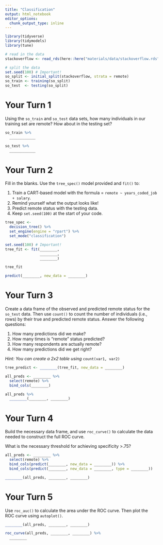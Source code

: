 ```yaml
---
title: "Classification"
output: html_notebook
editor_options: 
  chunk_output_type: inline
---
```


```r
library(tidyverse)
library(tidymodels)
library(tune)

# read in the data
stackoverflow <- read_rds(here::here("materials/data/stackoverflow.rds"))

# split the data
set.seed(100) # Important!
so_split <- initial_split(stackoverflow, strata = remote)
so_train <- training(so_split)
so_test  <- testing(so_split)
```


# Your Turn 1

Using the `so_train` and `so_test` data sets, how many individuals in our training set are remote? How about in the testing set?

```r
so_train %>% 
  ____________

so_test %>% 
  ____________
```


# Your Turn 2

Fill in the blanks. Use the `tree_spec()` model provided and `fit()` to: 

1. Train a CART-based model with the formula = `remote ~ years_coded_job + salary`.
2. Remind yourself what the output looks like!
3. Predict remote status with the testing data.
4. Keep `set.seed(100)` at the start of your code.

```r
tree_spec <- 
  decision_tree() %>%          
  set_engine(engine = "rpart") %>% 
  set_mode("classification")

set.seed(100) # Important!
tree_fit <- fit(________, 
                ________, 
                ________)

tree_fit

predict(________, new_data = ________)
```


# Your Turn 3

Create a data frame of the observed and predicted remote status for the `so_test` data. Then use `count()` to count the number of individuals (i.e., rows) by their true and predicted remote status. Answer the following questions:

1. How many predictions did we make?
2. How many times is "remote" status predicted?
3. How many respondents are actually remote?
4. How many predictions did we get right?

*Hint: You can create a 2x2 table using* `count(var1, var2)`

```r
tree_predict <- ________(tree_fit, new_data = ________)

all_preds <- ________ %>%
  select(remote) %>%
  bind_cols(________)

all_preds %>%
  ________(________, ________)
```


# Your Turn 4

Build the necessary data frame, and use `roc_curve()` to calculate the data needed to construct the full ROC curve.

What is the necessary threshold for achieving specificity >.75?

```r
all_preds <- ________ %>%
  select(remote) %>%
  bind_cols(predict(________, new_data = ________)) %>%
  bind_cols(predict(________, new_data = ________, type = ________))

________(all_preds, ________, ________)
```


# Your Turn 5

Use `roc_auc()` to calculate the area under the ROC curve. Then plot the ROC curve using `autoplot()`.

```r
________(all_preds, ________, ________)

roc_curve(all_preds, ________, ________) %>%
  ________
```
